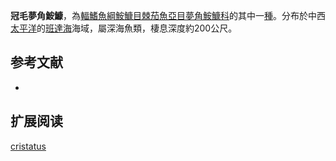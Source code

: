{{Speciesbox
| name = 冠毛夢角鮟鱇
| image = 
| image_caption = 
| status = NE
| status_system = IUCN3.1
| genus = Oneirodes
| species = cristatus
| authority = [[Regan_&_Trewavas|Regan & Trewavas]], 1932
| synonyms = *''Dolopichthys cristatus''<br /><small>Regan & Trewavas, 1932</small>
}}

'''冠毛夢角鮟鱇'''，為[[輻鰭魚綱|輻鰭魚綱]][[鮟鱇目|鮟鱇目]][[棘茄魚亞目|棘茄魚亞目]][[夢角鮟鱇科|夢角鮟鱇科]]的其中一[[種|種]]。分布於中西[[太平洋|太平洋]]的[[班達海|班達海]]海域，屬深海魚類，棲息深度約200公尺。

==参考文献==
*{{FishBase_species|genus=Oneirodes|species=cristatus|year=2011|month=12}}

== 扩展阅读 ==
{{refbegin}}
{{wikispecies-inline|Oneirodes cristatus|冠毛夢角鮟鱇}}
{{refend}}
{{Taxonbar|from=Q2217798}}

[[Category:夢角鮟鱇屬|cristatus]]